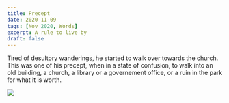 ```yaml
---
title: Precept
date: 2020-11-09
tags: [Nov 2020, Words]
excerpt: A rule to live by
draft: false
---
```

Tired of desultory wanderings, he started to walk over towards the church. This was one of his precept, when in a state of confusion, to walk into an old building, a church, a library or a governement office, or a ruin in the park for what it is worth.
<!-- Image -->
![](../images/precept.jpeg)






